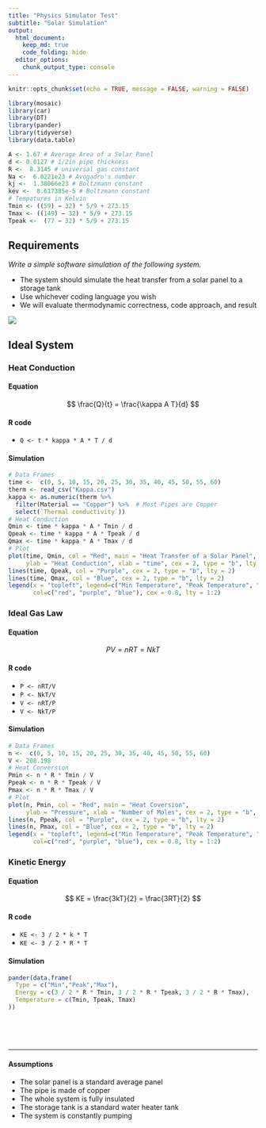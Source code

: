 ---
title: "Physics Simulator Test"
subtitle: "Solar Simulation"
output: 
  html_document:
    keep_md: true 
    code_folding: hide
  editor_options: 
    chunk_output_type: console
---

<!--  
    Solar Sim - Readme.Rmd
    
    Copyright 2021 Kyle Tolliver

    This program is free software: you can redistribute it and/or modify
    it under the terms of the GNU General Public License as published by
    the Free Software Foundation, either version 3 of the License, or
    (at your option) any later version.

    This program is distributed in the hope that it will be useful,
    but WITHOUT ANY WARRANTY; without even the implied warranty of
    MERCHANTABILITY or FITNESS FOR A PARTICULAR PURPOSE.  See the
    GNU General Public License for more details.

    You should have received a copy of the GNU General Public License
    along with this program.  If not, see <https://www.gnu.org/licenses/>.
-->

```{r, echo=FALSE}
knitr::opts_chunk$set(echo = TRUE, message = FALSE, warning = FALSE)
```

```{r libraries}
library(mosaic)
library(car)
library(DT)
library(pander)
library(tidyverse)
library(data.table)

A <- 1.67 # Average Area of a Solar Panel
d <- 0.0127 # 1/2in pipe thickness
R <-  8.3145 # universal gas constant
Na <-  6.0221e23 # Avogadro's number
kj <-  1.38066e23 # Boltzmann constant
kev <-  8.617385e-5 # Boltzmann constant
# Tempatures in Kelvin
Tmin <- ((59) − 32) * 5/9 + 273.15
Tmax <- ((149) − 32) * 5/9 + 273.15
Tpeak <-  (77 − 32) * 5/9 + 273.15
```

## Requirements

*Write a simple software simulation of the following system.*

*	The system should simulate the heat transfer from a solar panel to a storage tank
*	Use whichever coding language you wish
*	We will evaluate thermodynamic correctness, code approach, and result

![](sim.PNG)

## Ideal System {.tabset .tabset-pills .tabset-fade}

### Heat Conduction

#### Equation

$$
\frac{Q}{t} = \frac{\kappa A T}{d}
$$

#### R code

* ```Q <- t * kappa * A * T / d```

#### Simulation

```{r}
# Data Frames
time <-  c(0, 5, 10, 15, 20, 25, 30, 35, 40, 45, 50, 55, 60)
therm <- read_csv("Kappa.csv")
kappa <- as.numeric(therm %>% 
  filter(Material == "Copper") %>%  # Most Pipes are Copper
  select(`Thermal conductivity`))
# Heat Conduction
Qmin <- time * kappa * A * Tmin / d
Qpeak <- time * kappa * A * Tpeak / d
Qmax <- time * kappa * A * Tmax / d
# Plot
plot(time, Qmin, col = "Red", main = "Heat Transfer of a Solar Panel", 
     ylab = "Heat Conduction", xlab = "time", cex = 2, type = "b", lty = 1)
lines(time, Qpeak, col = "Purple", cex = 2, type = "b", lty = 2)
lines(time, Qmax, col = "Blue", cex = 2, type = "b", lty = 2)
legend(x = "topleft", legend=c("Min Temperature", "Peak Temperature", "Max Temperature"), 
       col=c("red", "purple", "blue"), cex = 0.8, lty = 1:2)
```

### Ideal Gas Law

#### Equation

$$
PV = nRT = NkT
$$

#### R code

* ```P <- nRT/V```
* ```P <- NkT/V```
* ```V <- nRT/P```
* ```V <- NkT/P```

#### Simulation

```{r}
# Data Frames
n <-  c(0, 5, 10, 15, 20, 25, 30, 35, 40, 45, 50, 55, 60)
V <- 208.198
# Heat Conversion
Pmin <- n * R * Tmin / V
Ppeak <- n * R * Tpeak / V
Pmax <- n * R * Tmax / V
# Plot
plot(n, Pmin, col = "Red", main = "Heat Coversion", 
     ylab = "Pressure", xlab = "Number of Moles", cex = 2, type = "b", lty = 1)
lines(n, Ppeak, col = "Purple", cex = 2, type = "b", lty = 2)
lines(n, Pmax, col = "Blue", cex = 2, type = "b", lty = 2)
legend(x = "topleft", legend=c("Min Temperature", "Peak Temperature", "Max Temperature"), 
       col=c("red", "purple", "blue"), cex = 0.8, lty = 1:2)
```

### Kinetic Energy

#### Equation

$$
KE = \frac{3kT}{2} = \frac{3RT}{2}
$$

#### R code

* ```KE <- 3 / 2 * k * T```
* ```KE <- 3 / 2 * R * T```

#### Simulation

```{r}
pander(data.frame(
  Type = c("Min","Peak","Max"),
  Energy = c(3 / 2 * R * Tmin, 3 / 2 * R * Tpeak, 3 / 2 * R * Tmax),
  Temperature = c(Tmin, Tpeak, Tmax)
))
```

##

<br/><br/><hr/>

#### Assumptions

* The solar panel is a standard average panel
* The pipe is made of copper
* The whole system is fully insulated
* The storage tank is a standard water heater tank
* The system is constantly pumping


<br/><br/>